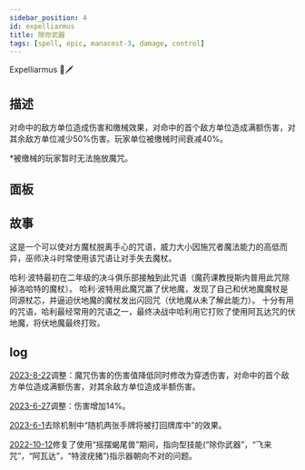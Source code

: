 ```yaml
---
sidebar_position: 4
id: expelliarmus
title: 除你武器
tags: [spell, epic, manacost-3, damage, control]
---
```


Expelliarmus 🚫🗡

<!--truncate-->



<CardBasics cardKey={id}/>


## 描述

对命中的敌方单位造成伤害和缴械效果，对命中的首个敌方单位造成满额伤害，对其余敌方单位减少50%伤害。玩家单位被缴械时间衰减40%。

*被缴械的玩家暂时无法施放魔咒。

## 面板


<LevelComponent/>


<CardDynamicTable cardKey={id}/>


<CardComplexTable cardKey={id}/>


## 故事

这是一个可以使对方魔杖脱离手心的咒语，威力大小因施咒者魔法能力的高低而异，巫师决斗时常使用该咒语让对手失去魔杖。

哈利·波特最初在二年级的决斗俱乐部接触到此咒语（魔药课教授斯内普用此咒除掉洛哈特的魔杖）。 哈利·波特用此魔咒赢了伏地魔，发现了自己和伏地魔魔杖是同源杖芯，并逼迫伏地魔的魔杖发出闪回咒（伏地魔从未了解此能力）。 十分有用的咒语，哈利最经常用的咒语之一，最终决战中哈利用它打败了使用阿瓦达咒的伏地魔，将伏地魔最终打败。


## log

[2023-8-22](/blog/230822-update-annc#adjustment)调整：魔咒伤害的伤害值降低同时修改为穿透伤害，对命中的首个敌方单位造成满额伤害，对其余敌方单位造成半额伤害。

[2023-6-27](/blog/230627-update-annc#adjustment)调整：伤害增加14%。

[2023-6-1](/blog/230601-update-annc#adjustment)去除机制中“随机两张手牌将被打回牌库中”的效果。

[2022-10-12](/blog/221012-update-annc#fix)修复了使用“摇摆蝎尾兽”期间，指向型技能(“除你武器”，“飞来咒”，“阿瓦达”，“特波疣猪”)指示器朝向不对的问题。

